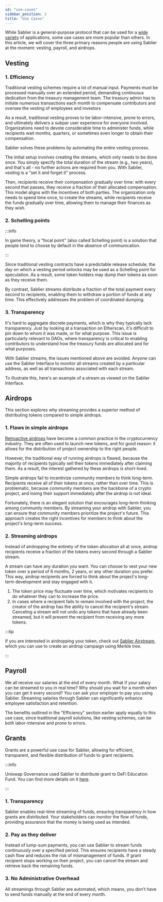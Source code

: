 ```yaml
---
id: "use-cases"
sidebar_position: 3
title: "Use Cases"
---
```



While Sablier is a general-purpose protocol that can be used for a
[wide variety](https://twitter.com/Sablier/status/1205533344886411264) of applications, some use cases are more popular
than others. In this article, we will cover the three primary reasons people are using Sablier at the moment: vesting,
payroll, and airdrops.

## Vesting

### 1. Efficiency

Traditional vesting schemes require a lot of manual input. Payments must be processed manually over an extended period,
demanding continuous dedication from the treasury management team. The treasury admin has to initiate numerous
transactions each month to compensate contributors and oversee the vesting of employees and investors

As a result, traditional vesting proves to be labor-intensive, prone to errors, and ultimately delivers a subpar user
experience for everyone involved. Organizations need to devote considerable time to administer funds, while recipients
wait months, quarters, or sometimes even longer to obtain their compensation.

Sablier solves these problems by automating the entire vesting process.

The initial setup involves creating the streams, which only needs to be done once. You simply specify the total duration
of the stream (e.g., two years), and that's all - no further actions are required from you. With Sablier, vesting is a
"set it and forget it" process.

Then, recipients receive their compensation gradually over time: with every second that passes, they receive a fraction
of their allocated compensation. This model aligns with the incentives of both parties. The organization only needs to
spend time once, to create the streams, while recipients receive the funds gradually over time, allowing them to manage
their finances as they wish.

### 2. Schelling points

:::info

In game theory, a "focal point" (also called Schelling point) is a solution that people tend to choose by default in the
absence of communication.

:::

Since traditional vesting contracts have a predictable release schedule, the day on which a vesting period unlocks may
be used as a Schelling point for speculation. As a result, some token holders may dump their tokens as soon as they
receive them.

By contrast, Sablier streams distribute a fraction of the total payment every second to recipients, enabling them to
withdraw a portion of funds at any time. This effectively addresses the problem of coordinated dumping.

### 3. Transparency

It's hard to aggregate discrete payments, which is why they typically lack transparency. Just by looking at a
transaction on Etherscan, it's difficult to pin down to whom it was made, or for what purpose. This issue is
particularly relevant to DAOs, where transparency is critical to enabling contributors to understand how the treasury
funds are allocated and for what purposes.

With Sablier streams, the issues mentioned above are avoided. Anyone can use the Sablier Interface to monitor all
streams created by a particular address, as well as all transactions associated with each stream.

To illustrate this, <Link href={links.example}>here</Link>'s an example of a stream as viewed on the Sablier Interface.

## Airdrops

This section explores why streaming provides a superior method of distributing tokens compared to simple airdrops.

### 1. Flaws in simple airdrops

[Retroactive airdrops](https://members.delphidigital.io/learn/retroactive-airdrops) have become a common practice in the
cryptocurrency industry. They are often used to launch new tokens, and for good reason: it allows for the distribution
of project ownership to the right people.

However, the traditional way of running airdrops is flawed, because the majority of recipients typically sell their
tokens immediately after claiming them. As a result, the interest gathered by these airdrops is short-lived.

Simple airdrops fail to incentivize community members to think long-term. Recipients receive all of their tokens at
once, rather than over time. This is problematic, because community members are the backbone of a crypto project, and
losing their support immediately after the airdrop is not ideal.

Fortunately, there is an elegant solution that encourages long-term thinking among community members. By streaming your
airdrop with Sablier, you can ensure that community members prioritize the project's future. This approach creates the
right incentives for members to think about the project's long-term success.

### 2. Streaming airdrops

Instead of airdropping the entirety of the token allocation all at once, airdrop recipients receive a fraction of the
tokens every second through a Sablier stream.

A stream can have any duration you want. You can choose to vest your new token over a period of 6 months, 2 years, or
any other duration you prefer. This way, airdrop recipients are forced to think about the project's long-term
development and stay engaged with it.

1. The token price may fluctuate over time, which motivates recipients to do whatever they can to increase the price.
2. In cases where a recipient fails to remain involved with the project, the creator of the airdrop has the ability to
   cancel the recipient's stream. Canceling a stream will not undo any tokens that have already been streamed, but it
   will prevent the recipient from receiving any more tokens.

:::tip

If you are interested in airdropping your token, check out [Sablier Airstream](https://app.sablier.com/airstreams/),
which you can use to create an airdrop campaign using Merkle tree.

:::

## Payroll

We all receive our salaries at the end of every month. What if your salary can be streamed to you in real time? Why
should you wait for a month when you can get it every second? You can ask your employer to pay you using Sablier.
Streaming salaries through Sablier can significantly enhance employee satisfaction and retention.

The benefits outlined in the "Efficiency" section earlier apply equally to this use case, since traditional payroll
solutions, like vesting schemes, can be both labor-intensive and prone to errors.

## Grants

Grants are a powerful use case for Sablier, allowing for efficient, transparent, and flexible distribution of funds to
grant recipients.

:::info

Uniswap Governance used Sablier to distribute grant to DeFi Education Fund. You can find more details on it
[here](https://x.com/Sablier/status/1798010170133692730).

:::

### 1. Transparency

Sablier enables real-time streaming of funds, ensuring transparency in how grants are distributed. Your stakeholders can
monitor the flow of funds, providing assurance that the money is being used as intended.

### 2. Pay as they deliver

Instead of lump-sum payments, you can use Sablier to stream funds continuously over a specified period. This ensures
recipients have a steady cash flow and reduces the risk of mismanagement of funds. If grant recipient stops working on
their project, you can cancel the stream and retrieve back the remaining funds.

### 3. No Administrative Overhead

All streamings through Sablier are automated, which means, you don't have to send funds manually at the end of every
month.
